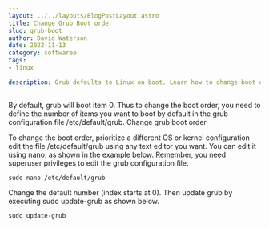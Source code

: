 ```yaml
---
layout: ../../layouts/BlogPostLayout.astro
title: Change Grub Boot order
slug: grub-boot
author: David Waterson
date: 2022-11-13
category: softwaree
tags:
- linux

description: Grub defaults to Linux on boot. Learn how to change boot order so windows is default  
---
```


By default, grub will boot item 0. Thus to change the boot order, you need to define the number of items you want to boot by default in the grub configuration file /etc/default/grub.
Change grub boot order   

To change the boot order, prioritize a different OS or kernel configuration edit the file /etc/default/grub using any text editor you want. You can edit it using nano, as shown in the example below. Remember, you need superuser privileges to edit the grub configuration file.

```
sudo nano /etc/default/grub
```

Change the default number (index starts at 0). Then update grub by executing sudo update-grub as shown below.

```
sudo update-grub
```




